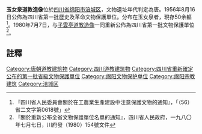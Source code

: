 {{msg:四川省文物保護單位
|名稱 = 玉女泉道教造像
|編號 = 7
|圖片 = 
|級別 = S01
|分類 = 
|時代 = [[唐代|唐代]]
|地点 = [[四川省|四川省]][[綿陽專區|綿陽專區]][[綿陽縣|綿陽縣]]西山（涪城区）
|坐標 =
|登錄 = 1956年8月16日
}}
{{msg:四川省文物保護單位
|名稱 = 玉女泉及子雲亭道教造像
|編號 = 41
|圖片 = 
|級別 = S1
|分類 = 
|時代 = [[唐代|唐代]]
|地点 = [[四川省|四川省]][[綿陽市|綿陽市]]
|坐標 =
|登錄 = 1980年7月7日
}}
'''玉女泉道教造像'''位於[[四川省|四川省]][[绵阳市|绵阳市]][[涪城区|涪城区]]，文物遺址年代判定為唐。1956年8月16日公佈為四川省第一批歷史及革命文物保護單位。分布在玉女泉者，現存50余軀<ref>『四川省人民委員會關於在工農業生產建設中注意保護文物的通知』，「（56）省二文字第0618號」</ref>。1980年7月7日，与[[子雲亭道教造像|子雲亭道教造像]]一同重新公佈為四川省第一批文物保護單位<ref>『關於重新公布全省文物保護單位名單的通知』，四川省人民政府，一九八〇年七月七日，川府發（1980）154號文件</ref>。
==註釋==
{{reflist}}
{{文物保護單位小作品}}

{{绵阳市境内的四川省文物保护单位}}
[[Category:唐朝道教建筑物|Category:唐朝道教建筑物]]
[[Category:四川道教建筑物|Category:四川道教建筑物]]
[[Category:四川省重新確定公布的第一批省級文物保護單位|Category:四川省重新確定公布的第一批省級文物保護單位]]
[[Category:绵阳文物保护单位|Category:绵阳文物保护单位]]
[[Category:绵阳宗教建筑|Category:绵阳宗教建筑]]
[[Category:涪城区|Category:涪城区]]